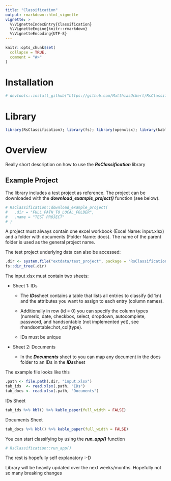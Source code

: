 ```yaml
---
title: "Classification"
output: rmarkdown::html_vignette
vignette: >
  %\VignetteIndexEntry{Classification}
  %\VignetteEngine{knitr::rmarkdown}
  %\VignetteEncoding{UTF-8}
---
```


```r
knitr::opts_chunk$set(
  collapse = TRUE,
  comment = "#>"
)
```

# Installation

```r
# devtools::install_github("https://github.com/MatthiasUckert/RsClassification")
```

# Library

```r
library(RsClassification); library(fs); library(openxlsx); library(kableExtra)
```

# Overview

Really short description on how to use the ***RsClassification*** library

## Example Project  

The library includes a test project as reference. The project can be downloaded with the ***download_example_project()*** function (see below).

```r
# RsClassification::download_example_project(
#   .dir = "FULL_PATH_TO_LOCAL_FOLDER",
#   .name = "TEST PROJECT"
# )
```

A project must always contain one excel workbook (Excel Name: input.xlsx) and a folder with documents (Folder Name: docs). The name of the parent folder is used as the general project name.

The test project underlying data can also be accessed:

```r
.dir <- system.file("extdata/test_project", package = "RsClassification")
fs::dir_tree(.dir)

```

The input xlsx must contain two sheets:

-   Sheet 1: IDs

    -   The ***IDs***sheet contains a table that lists all entries to classify (id 1:n) and the attributes you want to assign to each entry (column names).

    -   Additionally in row (id = 0) you can specify the column types (numeric, date, checkbox, select, dropdown, autocomplete, password, and handsontable (not implemented yet), see rhandsontable::hot_col(type).

    -   IDs must be unique

-   Sheet 2: Documents

    -   In the ***Documents*** sheet to you can map any document in the docs folder to an IDs in the ***IDs***sheet

The example file looks like this

```r
.path <- file.path(.dir, "input.xlsx")
tab_ids  <- read.xlsx(.path, "IDs")
tab_docs <- read.xlsx(.path, "Documents")

```

IDs Sheet

```r
tab_ids %>% kbl() %>% kable_paper(full_width = FALSE)
```

Documents Sheet

```r
tab_docs %>% kbl() %>% kable_paper(full_width = FALSE)
```

You can start classifying by using the ***run_app()*** function

```r
# RsClassification::run_app()
```

The rest is hopefully self explanatory :-D

Library will be heavily updated over the next weeks/months. Hopefully not so many breaking changes
